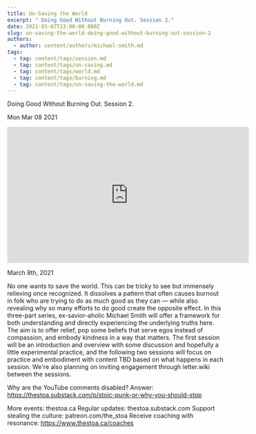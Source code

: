 ```yaml
---
title: Un-Saving the World
excerpt: " Doing Good Without Burning Out. Session 2."
date: 2021-03-07T23:00:00.000Z
slug: un-saving-the-world-doing-good-without-burning-out-session-2
authors:
  - author: content/authors/michael-smith.md
tags:
  - tag: content/tags/session.md
  - tag: content/tags/un-saving.md
  - tag: content/tags/world.md
  - tag: content/tags/burning.md
  - tag: content/tags/un-saving-the-world.md
---
```




 Doing Good Without Burning Out. Session 2.

Mon Mar 08 2021

<iframe width="560" height="315" src="https://www.youtube.com/embed/1E4JRSd4AXQ" title="Un-Saving the World: Doing Good Without Burning Out. Session 2. w/ Michael Smith" frameborder="0" allow="accelerometer; autoplay; clipboard-write; encrypted-media; gyroscope; picture-in-picture" allowfullscreen ></iframe>

March 8th, 2021

No one wants to save the world. This can be tricky to see but immensely relieving once recognized. It dissolves a pattern that often causes burnout in folk who are trying to do as much good as they can — while also revealing why so many efforts to do good create the opposite effect. In this three-part series, ex-savior-aholic Michael Smith will offer a framework for both understanding and directly experiencing the underlying truths here. The aim is to offer relief, pop some beliefs that serve egos instead of compassion, and embody kindness in a way that matters. The first session will be an introduction and overview with some discussion and hopefully a little experimental practice, and the following two sessions will focus on practice and embodiment with content TBD based on what happens in each session. We're also planning on inviting engagement through letter.wiki between the sessions.

Why are the YouTube comments disabled? Answer: https://thestoa.substack.com/p/stoic-punk-or-why-you-should-stop

More events: thestoa.ca
Regular updates: thestoa.substack.com
Support stealing the culture: patreon.com/the_stoa
Receive coaching with resonance: https://www.thestoa.ca/coaches


